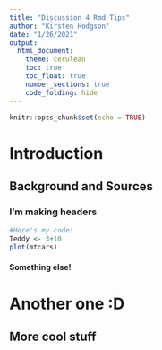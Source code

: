 ```yaml
---
title: "Discussion 4 Rmd Tips"
author: "Kirsten Hodgson"
date: "1/26/2021"
output: 
  html_document:
    theme: cerulean
    toc: true
    toc_float: true
    number_sections: true
    code_folding: hide
---
```


```r
knitr::opts_chunk$set(echo = TRUE)
```

# Introduction

## Background and Sources

### I'm making headers

```r
#Here's my code!
Teddy <- 3+10
plot(mtcars)
```

#### Something else!

# Another one :D

## More cool stuff
